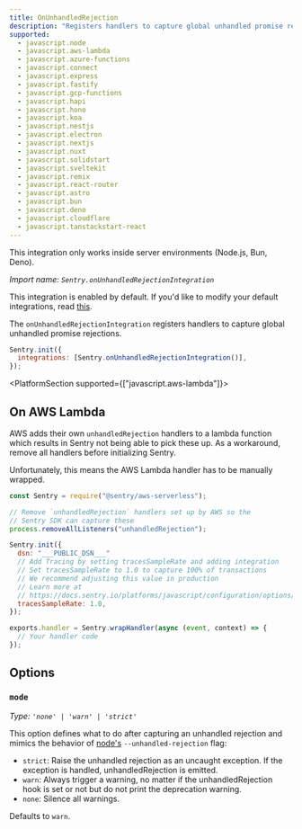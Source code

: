 ```yaml
---
title: OnUnhandledRejection
description: "Registers handlers to capture global unhandled promise rejections. (default)"
supported:
  - javascript.node
  - javascript.aws-lambda
  - javascript.azure-functions
  - javascript.connect
  - javascript.express
  - javascript.fastify
  - javascript.gcp-functions
  - javascript.hapi
  - javascript.hono
  - javascript.koa
  - javascript.nestjs
  - javascript.electron
  - javascript.nextjs
  - javascript.nuxt
  - javascript.solidstart
  - javascript.sveltekit
  - javascript.remix
  - javascript.react-router
  - javascript.astro
  - javascript.bun
  - javascript.deno
  - javascript.cloudflare
  - javascript.tanstackstart-react
---
```


<Alert>

This integration only works inside server environments (Node.js, Bun, Deno).

</Alert>

_Import name: `Sentry.onUnhandledRejectionIntegration`_

This integration is enabled by default. If you'd like to modify your default integrations, read [this](./../#modifying-default-integrations).

The `onUnhandledRejectionIntegration` registers handlers to capture global unhandled promise rejections.

```JavaScript
Sentry.init({
  integrations: [Sentry.onUnhandledRejectionIntegration()],
});
```

<PlatformSection supported={["javascript.aws-lambda"]}>

## On AWS Lambda

AWS adds their own `unhandledRejection` handlers to a lambda function which results in Sentry not being able to pick these up.
As a workaround, remove all handlers before initializing Sentry.

Unfortunately, this means the AWS Lambda handler has to be <PlatformLink to="/install/layer/#alternative-initialize-the-sdk-in-code">manually wrapped</PlatformLink>.

```JavaScript
const Sentry = require("@sentry/aws-serverless");

// Remove `unhandledRejection` handlers set up by AWS so the
// Sentry SDK can capture these
process.removeAllListeners("unhandledRejection");

Sentry.init({
  dsn: "___PUBLIC_DSN___"
  // Add Tracing by setting tracesSampleRate and adding integration
  // Set tracesSampleRate to 1.0 to capture 100% of transactions
  // We recommend adjusting this value in production
  // Learn more at
  // https://docs.sentry.io/platforms/javascript/configuration/options/#traces-sample-rate
  tracesSampleRate: 1.0,
});

exports.handler = Sentry.wrapHandler(async (event, context) => {
  // Your handler code
});
```

</PlatformSection>

## Options

### `mode`

_Type: `'none' | 'warn' | 'strict'`_

This option defines what to do after capturing an unhandled rejection and
mimics the behavior of [node's](https://nodejs.org/api/cli.html#--unhandled-rejectionsmode) `--unhandled-rejection` flag:

- `strict`: Raise the unhandled rejection as an uncaught exception. If the exception is handled, unhandledRejection is emitted.
- `warn`: Always trigger a warning, no matter if the unhandledRejection hook is set or not but do not print the deprecation warning.
- `none`: Silence all warnings.

Defaults to `warn`.
